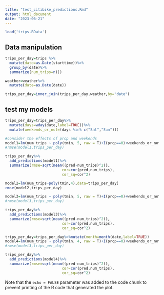 ```yaml
---
title: "test_citibike_predictions.Rmd"
output: html_document
date: "2023-06-21"
---
```


```r
load('trips.RData')
```

## Data manipulation

```r
trips_per_day=trips %>% 
  mutate(date=as.Date(starttime))%>%
  group_by(date)%>%
  summarize(num_trips=n())

weather=weather%>%
  mutate(date=as.Date(date))

trips_per_day=inner_join(trips_per_day,weather,by="date")
```

## test my models

```r

trips_per_day=trips_per_day%>%
  mutate(days=wday(date,label=TRUE))%>%
  mutate(weekends_or_not=(days %in% c("Sat","Sun")))

#consider the effects of prcp and weekends
model1=lm(num_trips ~ poly(tmin, 5, raw = T)+I(prcp==0)+weekends_or_not,data=trips_per_day)
#rmse(model1,trips_per_day)

trips_per_day%>%
  add_predictions(model1)%>%
  summarize(rmse=sqrt(mean((pred-num_trips)^2)),
                          cor=cor(pred,num_trips),
                          cor_sq=cor^2)
```


```r
model2=lm(num_trips~poly(tmin,4),data=trips_per_day)
rmse(model2,trips_per_day)
```


```r
model3=lm(num_trips ~ poly(tmin, 5, raw = T)+I(prcp==0)+weekends_or_not+I(snwd==0)*I(snow==0), data=trips_per_day)
#rmse(model3,trips_per_day)

trips_per_day%>%
  add_predictions(model3)%>%
  summarize(rmse=sqrt(mean((pred-num_trips)^2)),
                          cor=cor(pred,num_trips),
                          cor_sq=cor^2)
```


```r
trips_per_day=trips_per_day%>%mutate(month=month(date,label=TRUE))
model4=lm(num_trips ~ poly(tmin, 4, raw = T)+I(prcp==0)+weekends_or_not+I(snwd==0)*I(snow==0)+month, data=trips_per_day)
#rmse(model3,trips_per_day)

trips_per_day%>%
  add_predictions(model4)%>%
  summarize(rmse=sqrt(mean((pred-num_trips)^2)),
                          cor=cor(pred,num_trips),
                          cor_sq=cor^2)
```

Note that the `echo = FALSE` parameter was added to the code chunk to prevent printing of the R code that generated the plot.
